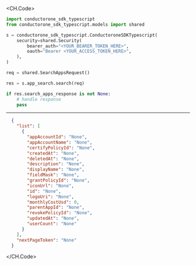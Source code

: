 
<CH.Code>
```python Search.py
import conductorone_sdk_typescript
from conductorone_sdk_typescript.models import shared

s = conductorone_sdk_typescript.ConductoroneSDKTypescript(
    security=shared.Security(
        bearer_auth="<YOUR_BEARER_TOKEN_HERE>",
        oauth="Bearer <YOUR_ACCESS_TOKEN_HERE>",
    ),
)

req = shared.SearchAppsRequest()

res = s.app_search.search(req)

if res.search_apps_response is not None:
    # handle response
    pass
```
---

```json Example Response
  {
    "list": [
      {
        "appAccountId": "None",
        "appAccountName": "None",
        "certifyPolicyId": "None",
        "createdAt": "None",
        "deletedAt": "None",
        "description": "None",
        "displayName": "None",
        "fieldMask": "None",
        "grantPolicyId": "None",
        "iconUrl": "None",
        "id": "None",
        "logoUri": "None",
        "monthlyCostUsd": 0,
        "parentAppId": "None",
        "revokePolicyId": "None",
        "updatedAt": "None",
        "userCount": "None"
      }
    ],
    "nextPageToken": "None"
  }
```
</CH.Code>
